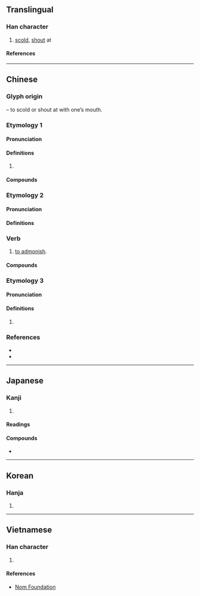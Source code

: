 {{character info}}
==Translingual==

===Han character===
{{Han char|rn=30|rad=口|as=12|sn=15|four=68066|canj=RCWA|ids=⿰口曾}}

# [[scold]], [[shout]] at

====References====
{{Han ref|kx=0208.240|dkj=04303|dj=0431.170|hdz=10686.080|uh=564C}}

----

==Chinese==
{{zh-forms}}
{{attn|hak|chhên, which Ety?}}

===Glyph origin===
{{Han etym}}
{{Han compound|口|t1=mouth|曾|ls=psc|c1=s|c2=p}} – to scold or shout at with one’s mouth.

===Etymology 1===
{{zh-forms}}

====Pronunciation====
{{zh-pron
|m=chēng
|c=cang1
|h=pfs=
|mc=y
|oc=y
|cat=
}}

====Definitions====
{{zh-hanzi}}

# {{rfdef|zh}}

====Compounds====
{{zh-der|噌吰}}

===Etymology 2===
{{zh-forms}}

====Pronunciation====
{{zh-pron
|m=cēng
|c=zang1,caang1
|h=pfs=
|mc=
|oc=
|cat=
}}

====Definitions====
{{zh-hanzi}}

===Verb===
{{head|zh|verb}}
# [[to admonish]].

====Compounds====
{{zh-der|味噌|噌道|味噌湯|噌啉|叱噌|泓噌}}

===Etymology 3===
{{zh-forms}}

====Pronunciation====
{{zh-pron
|m=cěng
|c=
|h=pfs=
|mc=
|oc=
|cat=
}}

====Definitions====
{{zh-hanzi}}

# {{rfdef|zh}}

===References===
* {{R:twedu|B00425}}
* {{R:yue:Hanzi}}

----

==Japanese==

===Kanji===
{{ja-kanji|rs=口12}}

# {{rfdef|ja|sort=口12}}

====Readings====
{{ja-readings
|goon=しょう<しやう
|kanon=そう<さう
|kanyoon=そ
|kun=かまびす-し.い
}}

====Compounds====
* {{ja-r|味噌|みそ}}

----

==Korean==

===Hanja===
{{ko-hanja|hangeul=[[쟁]], [[증]]|rv=jaeng, jeung|mr=chaeng, chŭng|y=cayng, cung}}

# {{rfdef|ko|sort=口12}}

----

==Vietnamese==

===Han character===
{{vi-readings|reading=tung|rs=口12}}

# {{rfdef|vi|sort=口12}}

====References====
* [http://nomfoundation.org/common/nom_details.php?codepoint=564c&img=1 Nom Foundation]